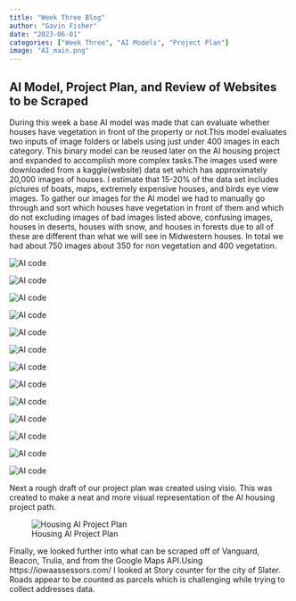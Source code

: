 ```yaml
---
title: "Week Three Blog"
author: "Gavin Fisher"
date: "2023-06-01"
categories: ["Week Three", "AI Models", "Project Plan"]
image: "AI_main.png"
---
```


## AI Model, Project Plan, and Review of Websites to be Scraped

During this week a base AI model was made that can evaluate whether houses have vegetation in front of the property or not.This model evaluates two inputs of image folders or labels using just under 400 images in each category. This binary model can be reused later on the AI housing project and expanded to accomplish more complex tasks.The images used were downloaded from a kaggle(website) data set which has approximately 20,000 images of houses. I estimate that 15-20% of the data set includes pictures of boats, maps, extremely expensive houses, and birds eye view images. To gather our images for the AI model we had to manually go through and sort which houses have vegetation in front of them and which do not excluding images of bad images listed above, confusing images, houses in deserts, houses with snow, and houses in forests due to all of these are different than what we will see in Midwestern houses. In total we had about 750 images about 350 for non vegetation and 400 vegetation.

![](AI_1.png "AI code")

![](AI_2.png "AI code")

![](AI_3.png "AI code")

![](AI_45.png "AI code")

![](AI_6.png "AI code")

![](AI_62.png "AI code")

![](AI_7.png "AI code")

![](AI_8.png "AI code")

![](AI_82.png "AI code")

![](AI_9.png "AI code")

![](AI_10.png "AI code")

![](AI_102.png "AI code")

![](AI_11.png "AI code")

Next a rough draft of our project plan was created using visio. This was created to make a neat and more visual representation of the AI housing project path.

![Housing AI Project Plan](DSPG_project_plan.png "Housing AI Project Plan")

Finally, we looked further into what can be scraped off of Vanguard, Beacon, Trulia, and from the Google Maps API.Using https://iowaassessors.com/ I looked at Story counter for the city of Slater. Roads appear to be counted as parcels which is challenging while trying to collect addresses data.
